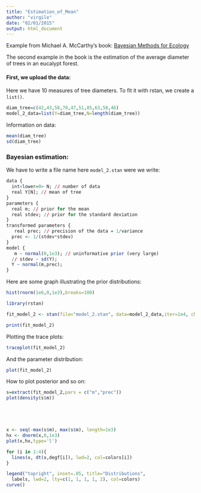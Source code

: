 ```yaml
---
title: "Estimation_of_Mean"
author: "virgile"
date: "02/01/2015"
output: html_document
---
```


Example from Michael A. McCarthy's book: [Bayesian Methods for Ecology](http://www.cambridge.org/us/academic/subjects/life-sciences/ecology-and-conservation/bayesian-methods-ecology)

The second example in the book is the estimation of the average diameter of trees in an eucalypt forest.


#### First, we upload the data: 

Here we have 10 measures of tree diameters. To fit it with rstan, we create a `list()`.

```r
diam_tree=c(42,43,58,70,47,51,85,63,58,46)
model_2_data=list(Y=diam_tree,N=length(diam_tree))
```

Information on data:

```r
mean(diam_tree)
sd(diam_tree)
```

### Bayesian estimation:

We have to write a file name here `model_2.stan` were we write:

```r
data {
  int<lower=0> N; // number of data 
  real Y[N]; // mean of tree
}
parameters {
  real m; // prior for the mean
  real stdev; // prior for the standard deviation
}
transformed parameters {
   real prec; // precision of the data = 1/variance
  prec <- 1/(stdev*stdev)
}
model {
   m ~ normal(0,1e3); // uninformative prior (very large)
  // stdev ~ sd(Y);
  Y ~ normal(m,prec);
}
```

Here are some graph illustrating the prior distributions:

```r
hist(rnorm(1e6,0,1e3),breaks=100)
```

```r
library(rstan)
```

```r
fit_model_2 <- stan(file="model_2.stan", data=model_2_data,iter=1e4, chains=3,warmup=5e3)
```

```r
print(fit_model_2)
```

Plotting the trace plots:

```r
traceplot(fit_model_2)
```

And the parameter distribution:

```r
plot(fit_model_2)
```



How to plot posterior and so on:

```r
s=extract(fit_model_2,pars = c("m","prec"))
plot(density(s$m))





x <- seq(-max(s$m), max(s$m), length=1e3)
hx <- dnorm(x,0,1e3)
plot(x,hx,type='l')

for (i in 1:4){
  lines(x, dt(x,degf[i]), lwd=2, col=colors[i])
}

legend("topright", inset=.05, title="Distributions",
  labels, lwd=2, lty=c(1, 1, 1, 1, 2), col=colors)
curve()
```

